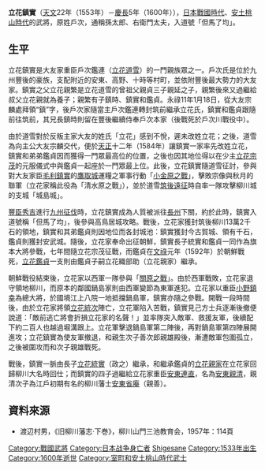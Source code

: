 {{Multiple issues|
{{Onesource|time=2022-06-24T21:14:34+00:00}}
{{Refimprove|time=2022-06-24T21:14:34+00:00}}
}}
{{Japanese|japanese=立花 鎮実|kana=たちばな しげさね|romaji=Tachibana Shigesane|舊寫=立花 鎮實}}

'''立花鎮實'''（[[天文_(日本)|天文]]22年（1553年）－[[慶長|慶長]]5年（1600年）），[[日本|日本]][[戰國時代|戰國時代]]、[[安土桃山時代|安土桃山時代]]的武將，原姓戶次，通稱孫太郎、右衛門太夫，入道號「但馬了均」。

==生平==
立花鎮實是大友家重臣戶次鑑連（[[立花道雪|立花道雪]]）的一門親族眾之一。戶次氏是位於九州豐後的豪族，支配附近的安東、高野、十時等村町，並依附豐後最大勢力的大友家。鎮實之父立花親繁是立花道雪的曾祖父親貞三子親延之子，親繁後來又過繼給叔父立花親就為養子；親繁有子鎮時、鎮實和鑑貞。永祿11年1月18日，從大友宗麟處拜領“鎮”字，後戶次家隨當主戶次鑑連轉封筑前繼承立花氏，鎮實和鑑貞跟隨前往筑前，其兄長鎮時則留在豐後繼續侍奉戶次本家（後戰死於戶次川戰役中）。

由於道雪對於反叛主家大友的姓氏「立花」感到不悅，遲未改姓立花；之後，道雪為向主公大友宗麟交代，便於[[天正_(日本)|天正]]十二年（1584年）讓鎮實一家率先改姓立花，鎮實和弟弟鑑貞因而獲得一門眾最高位的位置，之後也因其地位得以在少主[[立花宗茂|立花宗茂]]的元服儀式中與鑑貞一起座於一門眾最上位。此後，立花鎮實隨道雪征討，參與對大友家臣[[毛利鎮實|毛利鎮實]]的[[鷹取城|鷹取城]]運糧之軍事行動「[[小金原之戰|小金原之戰]]」，擊敗宗像與秋月的聯軍（立花家稱此役為「清水原之戰」），並於道雪[[筑後遠征|筑後遠征]]時自率一隊攻擊柳川城的支城「城島城」。

[[豐臣秀吉|豐臣秀吉]]進行[[九州征伐|九州征伐]]時，立花鎮實成為人質被派往[[長州|長州]]下關，約於此時，鎮實入道號稱「但馬了均」，後參與高鳥居城攻略。戰後，立花家獲封筑後柳川13萬2千石的領地，鎮實和其弟鑑貞則因地位而各封城池：鎮實獲封今古賀城、領有千石，鑑貞則獲封安武城。隨後，立花家奉命出征朝鮮，鎮實長子統實和鑑貞一同作為旗本大將參戰，七年間隨立花宗茂征戰，而鑑貞在[[文祿|文祿]]元年（1592年）於朝鮮戰死，[[立花鑑貞|立花鑑貞]]一支則由鑑貞子嗣立花織部助（立花親家）繼承。

朝鮮戰役結束後，立花家以西軍一隊參與「[[關原之戰|關原之戰]]」。由於西軍戰敗，立花家退守領地柳川，而原本的鄰國鍋島家則由西軍變節為東軍進犯。立花家以重臣[[小野鎮幸|小野鎮幸]]為總大將，於國境江上八院一地抵擋鍋島軍，鎮實亦隨之參戰。開戰一段時間後，由於立花家將領[[立花統次|立花統次]]陣亡，立花軍陷入苦戰，鎮實見己方士兵逐漸後撤便說道：「敵前逃亡將會折損立花家的名聲！」並率隊突入敵軍、救援友軍，後續配下約二百人也越過堀溝跟上。立花軍擊退鍋島軍第二陣後，再對鍋島軍第四陣展開進攻；立花鎮實為使友軍撤退，和親生次子善次郎親雄殿後，漸遭敵軍包圍孤立，之後被圍攻而和次子親雄戰死。

戰後，鎮實一脈由長子[[立花統實|立花統實]]（政之）繼承，和繼承鑑貞的[[立花親家|立花親家]]在立花家回歸柳川大名時回仕；而鎮實的四子過繼給立花家重臣[[安東連直|安東連直]]，名為[[安東親清|安東親清]]，親清次子為江戶初期有名的柳川藩士[[安東省庵|安東省庵]]（親善）。

== 資料來源 ==
*渡辺村男，《旧柳川藩志·下巻》，柳川山門三池教育会，1957年：114頁 

{{DEFAULTSORT:Tachibana, Shigesane}}
[[Category:戰國武將|Category:戰國武將]]
[[Category:日本战争身亡者|Category:日本战争身亡者]]
[[Category:立花氏|Shigesane]]
[[Category:1533年出生|Category:1533年出生]]
[[Category:1600年逝世|Category:1600年逝世]]
[[Category:室町和安土桃山時代武士|Category:室町和安土桃山時代武士]]